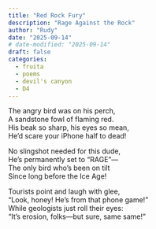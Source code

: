 ```yaml
---
title: "Red Rock Fury"
description: "Rage Against the Rock"
author: "Rudy"
date: "2025-09-14"
# date-modified: "2025-09-14"
draft: false
categories:
  - fruita
  - poems
  - devil's canyon
  - D4
---
```


The angry bird was on his perch,  
A sandstone fowl of flaming red.  
His beak so sharp, his eyes so mean,  
He'd scare your iPhone half to dead!

No slingshot needed for this dude,  
He's permanently set to "RAGE"—  
The only bird who's been on tilt  
Since long before the Ice Age!

Tourists point and laugh with glee,  
"Look, honey! He's from that phone game!"  
While geologists just roll their eyes:  
"It's erosion, folks—but sure, same same!"
